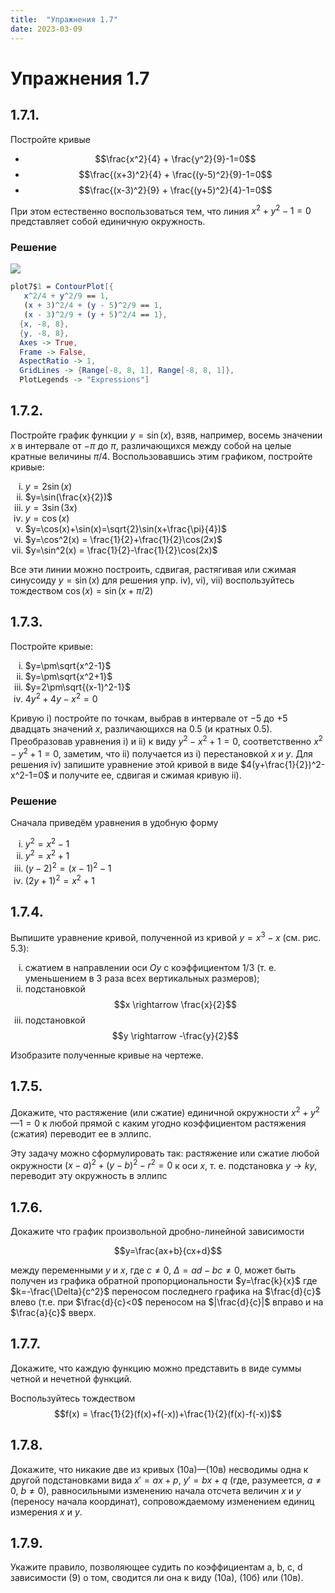 ```yaml
---
title:  "Упражнения 1.7"
date: 2023-03-09
---
```

# Упражнения 1.7


## 1.7.1.
Постройте кривые

* $$\frac{x^2}{4} + \frac{y^2}{9}-1=0$$
* $$\frac{(x+3)^2}{4} + \frac{(y-5)^2}{9}-1=0$$
* $$\frac{(x-3)^2}{9} + \frac{(y+5)^2}{4}-1=0$$

::: {.callout-tip title="Указание" collapse="true"}
При этом естественно 
воспользоваться тем, что линия $x^2 + y^2 -1=0$
представляет собой единичную окружность.
:::

### Решение

![](figures/graph_1.7.1.svg)

```mathematica
plot7$1 = ContourPlot[{
   x^2/4 + y^2/9 == 1,
   (x + 3)^2/4 + (y - 5)^2/9 == 1,
   (x - 3)^2/9 + (y + 5)^2/4 == 1},
  {x, -8, 8},
  {y, -8, 8},
  Axes -> True,
  Frame -> False,
  AspectRatio -> 1,
  GridLines -> {Range[-8, 8, 1], Range[-8, 8, 1]},
  PlotLegends -> "Expressions"]
```

## 1.7.2.
Постройте график функции $y=\sin(x)$,
взяв, например, восемь значении $x$ в 
интервале от $-\pi$ до $\pi$, различающихся между
собой на целые кратные величины $\pi/4$.
Воспользовавшись этим графиком, постройте
кривые:

i. $y=2\sin(x)$
i. $y=\sin(\frac{x}{2})$
i. $y=3\sin(3x)$
i. $y=\cos(x)$
i. $y=\cos(x)+\sin(x)=\sqrt{2}\sin(x+\frac{\pi}{4})$
i. $y=\cos^2(x) = \frac{1}{2}+\frac{1}{2}\cos(2x)$
i. $y=\sin^2(x) = \frac{1}{2}-\frac{1}{2}\cos(2x)$

::: {.callout-tip title="Указание" collapse="true"}   
Все эти линии можно построить, сдвигая, растягивая или сжимая
синусоиду $y = \sin(x)$ для решения упр. iv), vi), vii) воспользуйтесь тождеством $\cos(x) = \sin(x+\pi/2)$
:::

## 1.7.3.

Постройте кривые:

i. $y=\pm\sqrt{x^2-1}$
i. $y=\pm\sqrt{x^2+1}$
i. $y=2\pm\sqrt{(x-1)^2-1}$
i. $4y^2+4y-x^2=0$

::: {.callout-tip title="Указание" collapse="true"}
Кривую i) постройте по точкам, выбрав в интервале от $-5$
до $+5$ двадцать значений $x$, различающихся
на $0.5$ (и кратных $0.5$). Преобразовав 
уравнения i) и ii) к виду $y^2-x^2+1=0$, соответственно
$x^2-y^2+1=0$, заметим, что ii) получается из
i) перестановкой $x$ и $y$. Для решения iv) 
запишите уравнение этой кривой в виде $4(y+\frac{1}{2})^2-x^2-1=0$ и получите ее, сдвигая
и сжимая кривую ii).
:::

### Решение
Сначала приведём уравнения в удобную форму

i. $y^2=x^2-1$
i. $y^2=x^2+1$
i. $(y-2)^2=(x-1)^2-1$
i. $(2y+1)^2=x^2 + 1$

## 1.7.4.

Выпишите уравнение кривой, 
полученной из кривой $y=x^3-x$ (см. рис. 5.3):

i. сжатием в направлении оси $Oy$ с 
коэффициентом $1/3$ (т. е. уменьшением в 3 раза всех вертикальных размеров); 
i. подстановкой $$x \rightarrow \frac{x}{2}$$
i. подстановкой $$y \rightarrow -\frac{y}{2}$$

Изобразите полученные кривые на чертеже.

## 1.7.5.

Докажите, что растяжение (или
сжатие) единичной окружности $x^2+y^2—1=0$
к любой прямой с каким угодно 
коэффициентом растяжения (сжатия) переводит ее в 
эллипс.

::: {.callout-tip title="Указание" collapse="true"}
Эту задачу можно
сформулировать так: растяжение или сжатие
любой окружности $(x-a)^2+(y-b)^2-r^2=0$
к оси $x$, т. е. подстановка $y \rightarrow ky$, переводит
эту окружность в эллипс
:::

## 1.7.6.

Докажите что график произвольной
дробно-линейной зависимости 

$$y=\frac{ax+b}{cx+d}$$

между переменными $y$ и $x$, где $c\neq0$, $\Delta=ad-bc\neq0$,
может быть получен из графика обратной пропорциональности $y=\frac{k}{x}$
где $k=-\frac{\Delta}{c^2}$ переносом последнего графика
на $\frac{d}{c}$ влево (т.е. при $\frac{d}{c}<0$ переносом на $|\frac{d}{c}|$ вправо и на $\frac{a}{c}$ вверх.

## 1.7.7.

Докажите, что каждую функцию
можно представить в виде суммы четной и 
нечетной функций.

::: {.callout-tip title="Указание" collapse="true"}
Воспользуйтесь тождеством
$$f(x) = \frac{1}{2}(f(x)+f(-x))+\frac{1}{2}(f(x)-f(-x))$$
:::

## 1.7.8.

Докажите, что никакие две из 
кривых (10а)—(10в) несводимы одна к другой
подстановками вида $x' = ax + p$, $y' = bx + q$ (где,
разумеется, $a \neq 0$, $b \neq 0$), равносильными
изменению начала отсчета величин $x$ и $y$
(переносу начала координат), сопровождаемому
изменением единиц измерения $x$ и $y$.

## 1.7.9.

Укажите правило, позволяющее 
судить по коэффициентам a, b, c, d зависимости
(9) о том, сводится ли она к виду (10а), (10б)
или (10в).